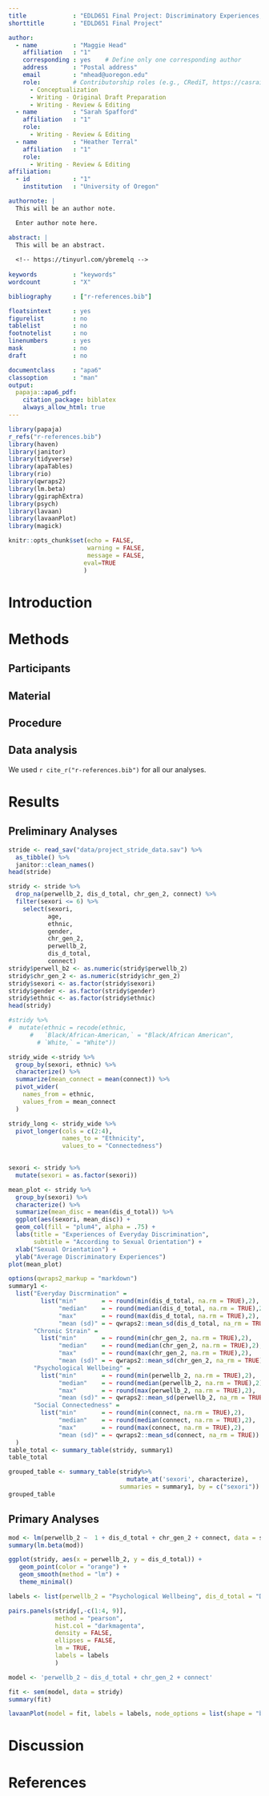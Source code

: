 ```yaml
---
title             : "EDLD651 Final Project: Discriminatory Experiences, Chronic Strain, Social Connectedness, and Psychological Wellbeing Among Individuals in Marginalized Sexual Orientation Groups"
shorttitle        : "EDLD651 Final Project"

author: 
  - name          : "Maggie Head"
    affiliation   : "1"
    corresponding : yes    # Define only one corresponding author
    address       : "Postal address"
    email         : "mhead@uoregon.edu"
    role:         # Contributorship roles (e.g., CRediT, https://casrai.org/credit/)
      - Conceptualization
      - Writing - Original Draft Preparation
      - Writing - Review & Editing
  - name          : "Sarah Spafford"
    affiliation   : "1"
    role:
      - Writing - Review & Editing
  - name          : "Heather Terral"
    affiliation   : "1"
    role:
      - Writing - Review & Editing
affiliation:
  - id            : "1"
    institution   : "University of Oregon"

authornote: |
  This will be an author note.

  Enter author note here.

abstract: |
  This will be an abstract.
  
  <!-- https://tinyurl.com/ybremelq -->
  
keywords          : "keywords"
wordcount         : "X"

bibliography      : ["r-references.bib"]

floatsintext      : yes
figurelist        : no
tablelist         : no
footnotelist      : no
linenumbers       : yes
mask              : no
draft             : no

documentclass     : "apa6"
classoption       : "man"
output:
  papaja::apa6_pdf:
    citation_package: biblatex
    always_allow_html: true
---
```


```r
library(papaja)
r_refs("r-references.bib")
library(haven)
library(janitor)
library(tidyverse)
library(apaTables)
library(rio)
library(qwraps2)
library(lm.beta)
library(ggiraphExtra)
library(psych)
library(lavaan)
library(lavaanPlot)
library(magick)
```

```r
knitr::opts_chunk$set(echo = FALSE,
                      warning = FALSE,
                      message = FALSE,
                     eval=TRUE
                     )
```
# Introduction
# Methods


## Participants

## Material

## Procedure

## Data analysis
We used `r cite_r("r-references.bib")` for all our analyses.

# Results
## Preliminary Analyses




```r
stride <- read_sav("data/project_stride_data.sav") %>% 
  as_tibble() %>% 
  janitor::clean_names() 
head(stride)

stridy <- stride %>%
  drop_na(perwellb_2, dis_d_total, chr_gen_2, connect) %>% 
  filter(sexori <= 6) %>% 
    select(sexori,
           age,
           ethnic,
           gender,
           chr_gen_2,
           perwellb_2,
           dis_d_total,
           connect) 
stridy$perwell_b2 <- as.numeric(stridy$perwellb_2) 
stridy$chr_gen_2 <- as.numeric(stridy$chr_gen_2) 
stridy$sexori <- as.factor(stridy$sexori) 
stridy$gender <- as.factor(stridy$gender) 
stridy$ethnic <- as.factor(stridy$ethnic) 
head(stridy)

```

```r

#stridy %>%
#  mutate(ethnic = recode(ethnic,
      #   `Black/African-American,` = "Black/African American",
        # `White,` = "White"))

stridy_wide <-stridy %>%
  group_by(sexori, ethnic) %>%
  characterize() %>%
  summarize(mean_connect = mean(connect)) %>%
  pivot_wider(
    names_from = ethnic,
    values_from = mean_connect
  )

stridy_long <- stridy_wide %>%
  pivot_longer(cols = c(2:4),
               names_to = "Ethnicity",
               values_to = "Connectedness")
               

```

```r
sexori <- stridy %>% 
  mutate(sexori = as.factor(sexori))

mean_plot <- stridy %>% 
  group_by(sexori) %>% 
  characterize() %>% 
  summarize(mean_disc = mean(dis_d_total)) %>% 
  ggplot(aes(sexori, mean_disc)) +
  geom_col(fill = "plum4", alpha = .75) +
  labs(title = "Experiences of Everyday Discrimination",
       subtitle = "According to Sexual Orientation") +
  xlab("Sexual Orientation") +
  ylab("Average Discriminatory Experiences")
plot(mean_plot)
```



```r
options(qwraps2_markup = "markdown")
summary1 <-
  list("Everyday Discrmination" =
         list("min"       = ~ round(min(dis_d_total, na.rm = TRUE),2),
              "median"    = ~ round(median(dis_d_total, na.rm = TRUE),2),
              "max"       = ~ round(max(dis_d_total, na.rm = TRUE),2),
              "mean (sd)" = ~ qwraps2::mean_sd(dis_d_total, na_rm = TRUE)),
       "Chronic Strain" =
         list("min"       = ~ round(min(chr_gen_2, na.rm = TRUE),2),
              "median"    = ~ round(median(chr_gen_2, na.rm = TRUE),2),
              "max"       = ~ round(max(chr_gen_2, na.rm = TRUE),2),
              "mean (sd)" = ~ qwraps2::mean_sd(chr_gen_2, na_rm = TRUE)),
       "Psychological Wellbeing" =
         list("min"       = ~ round(min(perwellb_2, na.rm = TRUE),2),
              "median"    = ~ round(median(perwellb_2, na.rm = TRUE),2),
              "max"       = ~ round(max(perwellb_2, na.rm = TRUE),2),
              "mean (sd)" = ~ qwraps2::mean_sd(perwellb_2, na_rm = TRUE)),
       "Social Connectedness" =
         list("min"       = ~ round(min(connect, na.rm = TRUE),2),
              "median"    = ~ round(median(connect, na.rm = TRUE),2),
              "max"       = ~ round(max(connect, na.rm = TRUE),2),
              "mean (sd)" = ~ qwraps2::mean_sd(connect, na_rm = TRUE))
  )
table_total <- summary_table(stridy, summary1)
table_total

grouped_table <- summary_table(stridy%>%
                                 mutate_at('sexori', characterize),
                               summaries = summary1, by = c("sexori"))
grouped_table
```

## Primary Analyses
 
``` r
mod <- lm(perwellb_2 ~  1 + dis_d_total + chr_gen_2 + connect, data = stridy)
summary(lm.beta(mod))

ggplot(stridy, aes(x = perwellb_2, y = dis_d_total)) +
   geom_point(color = "orange") +
   geom_smooth(method = "lm") +
   theme_minimal()
```
```r

labels <- list(perwellb_2 = "Psychological Wellbeing", dis_d_total = "Discrimination", chr_gen_2 = "Chronic Strain", connect = "Social Connectedness")

pairs.panels(stridy[,-c(1:4, 9)], 
             method = "pearson", 
             hist.col = "darkmagenta",
             density = FALSE,
             ellipses = FALSE,
             lm = TRUE, 
             labels = labels
             )

```
```r

model <- 'perwellb_2 ~ dis_d_total + chr_gen_2 + connect'

fit <- sem(model, data = stridy)
summary(fit)

lavaanPlot(model = fit, labels = labels, node_options = list(shape = "box", fontname = "Garamond"), edge_options = list(color = "black"), coefs = T, stars = c("regress"))
```

# Discussion


\newpage

# References

\begingroup
\setlength{\parindent}{-0.5in}
\setlength{\leftskip}{0.5in}

<div id="refs" custom-style="Bibliography"></div>
\endgroup

